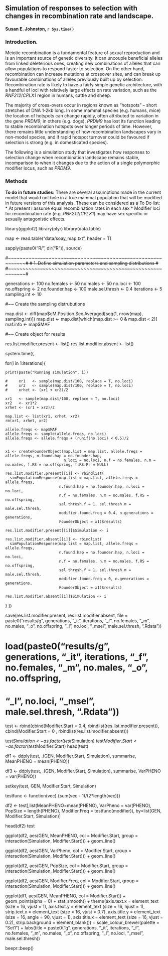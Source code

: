 ## Simulation of responses to selection with changes in recombination rate and landscape.
#### Susan E. Johnston, `r Sys.time()`

### Introduction.

Meiotic recombination is a fundamental feature of sexual reproduction and is an important source of genetic diversity. It can uncouple beneficial alleles from linked deleterious ones, creating new combinations of alleles that can allow populations to respond faster to selection. On the other hand, recombination can increase mutations at crossover sites, and can break up favourable combinations of alleles previously built up by selection. Recombination rate is likely to have a fairly simple genetic architecture, with a handful of loci with relatively large effects on rate variation, such as the *RNF212*/*CPLX1* region in humans, cattle and sheep.

The majority of cross-overs occur in regions known as “hotspots” – short stretches of DNA 1-2kb long. In some mammal species (e.g. humans, mice) the location of hotspots can change rapidly, often attributed to variation in the gene *PRDM9*; in others (e.g. dogs), *PRDM9* has lost its function leading to stable recombination hotspots over longer periods of time. However, there remains little understanding of how recombination landscapes vary in non-model species, and if rapid hotspot turnover could be favoured if selection is strong (e.g. in domesticated species).

The following is a simulation study that investigates how responses to selection change when recombination landscape remains stable, incomparison to when it changes due to the action of a single polymorphic modifier locus, such as *PRDM9*.

### Methods

**To do in future studies:** There are several assumptions made in the current model that would not hole in a true mammal population that will be modified in future versions of this analysis. These can be considered as a To Do list:
* At present I assume equal recombination rates in each sex
* Modifier loci for recombination rate (e.g. *RNF212*/*CPLX1*) may have sex specific or sexually antagonistic effects.



library(ggplot2)
library(plyr)
library(data.table)

map <- read.table("data/soay_map.txt", header = T)

sapply(paste0("R/", dir("R")), source)

#~~~~~~~~~~~~~~~~~~~~~~~~~~~~~~~~~~~~~~~~~~~~~~~~~~~~~~~~~~~~~~#
# 1. Define simulation parameters and sampling distributions   #
#~~~~~~~~~~~~~~~~~~~~~~~~~~~~~~~~~~~~~~~~~~~~~~~~~~~~~~~~~~~~~~#


generations <- 100
no.females <- 50
no.males <- 50
no.loci <- 100
no.offspring <- 2
no.founder.hap <- 100
male.sel.thresh <- 0.4
iterations <- 5
sampling.int <- 10


#~~ Create the sampling distrubutions

map.dist <- diff(map$cM.Position.Sex.Averaged[seq(1, nrow(map), sampling.int)])
map.dist <- map.dist[which(map.dist >= 0 & map.dist < 2)]
maf.info <- map$MAF

#~~ Create object for results

res.list.modifier.present <- list()
res.list.modifier.absent  <- list()

system.time({
  
  for(i in 1:iterations){
    
    print(paste("Running simulation", i))
    
    #     xr1   <- sample(map.dist/100, replace = T, no.loci)
    #     xr2   <- sample(map.dist/100, replace = T, no.loci)
    #     xrhet <- (xr1 + xr2)/2
    
    xr1   <- sample(map.dist/100, replace = T, no.loci)
    xr2   <- xr1*2
    xrhet <- (xr1 + xr2)/2
    
    map.list <- list(xr1, xrhet, xr2)
    rm(xr1, xrhet, xr2)
    
    allele.freqs <- map$MAF
    allele.freqs <- sample(allele.freqs, no.loci)
    allele.freqs <- allele.freqs + (runif(no.loci) < 0.5)/2
    
    
    x1 <- createFounderObject(map.list = map.list, allele.freqs = allele.freqs, n.found.hap = no.founder.hap,
                              n.loci = no.loci, n.f = no.females, n.m = no.males, f.RS = no.offspring, f.RS.Pr = NULL)
    
    res.list.modifier.present[[i]] <- rbindlist(
      simPopulationResponse(map.list = map.list, allele.freqs = allele.freqs,
                            n.found.hap = no.founder.hap, n.loci = no.loci, 
                            n.f = no.females, n.m = no.males, f.RS = no.offspring, 
                            sel.thresh.f = 1, sel.thresh.m = male.sel.thresh,
                            modifier.found.freq = 0.4, n.generations = generations,
                            FounderObject = x1)$results)
    
    res.list.modifier.present[[i]]$Simulation <- i
    
    res.list.modifier.absent[[i]] <- rbindlist(
      simPopulationResponse(map.list = map.list, allele.freqs = allele.freqs,
                            n.found.hap = no.founder.hap, n.loci = no.loci, 
                            n.f = no.females, n.m = no.males, f.RS = no.offspring, 
                            sel.thresh.f = 1, sel.thresh.m = male.sel.thresh,
                            modifier.found.freq = 0, n.generations = generations,
                            FounderObject = x1)$results)
    
    res.list.modifier.absent[[i]]$Simulation <- i
  }
})

save(res.list.modifier.present, res.list.modifier.absent, 
     file = paste0("results/g", generations, "_it", iterations,  "_f", no.females, "_m", no.males, "_o", no.offspring,
                   "_l", no.loci, "_msel", male.sel.thresh, ".Rdata"))




# load(paste0("results/g", generations, "_it", iterations,  "_f", no.females, "_m", no.males, "_o", no.offspring,
#             "_l", no.loci, "_msel", male.sel.thresh, ".Rdata"))

test <- rbind(cbind(Modifier.Start = 0.4, rbindlist(res.list.modifier.present)),
              cbind(Modifier.Start = 0  , rbindlist(res.list.modifier.absent)))

test$Simulation <- as.factor(test$Simulation)
test$Modifier.Start <- as.factor(test$Modifier.Start)
head(test)

df1 <- ddply(test, .(GEN, Modifier.Start, Simulation), summarise, MeanPHENO = mean(PHENO))

df3 <- ddply(test, .(GEN, Modifier.Start, Simulation), summarise, VarPHENO = var(PHENO))

setkey(test, GEN, Modifier.Start, Simulation)

testfunc <- function(vec) {sum(vec - 1)/(2*length(vec))}

df2 <- test[,list(MeanPHENO=mean(PHENO),
                  VarPheno = var(PHENO),
                  PopSize = length(PHENO),
                  Modifier.Freq = testfunc(modifier)),
            by=list(GEN, Modifier.Start, Simulation)] 

head(df2)
test


ggplot(df2, aes(GEN, MeanPHENO, col = Modifier.Start, group = interaction(Simulation, Modifier.Start))) + 
  geom_line()

ggplot(df2, aes(GEN, VarPheno, col = Modifier.Start, group = interaction(Simulation, Modifier.Start))) + 
  geom_line()

ggplot(df2, aes(GEN, PopSize, col = Modifier.Start, group = interaction(Simulation, Modifier.Start))) + 
  geom_line()

ggplot(df2, aes(GEN, Modifier.Freq, col = Modifier.Start, group = interaction(Simulation, Modifier.Start))) + 
  geom_line()



ggplot(df1, aes(GEN, MeanPHENO, col = Modifier.Start)) +
  geom_point(alpha = 0) +
  stat_smooth() +
  theme(axis.text.x  = element_text (size = 16, vjust = 1),
        axis.text.y  = element_text (size = 16, hjust = 1),
        strip.text.x = element_text (size = 16, vjust = 0.7),
        axis.title.y = element_text (size = 16, angle = 90, vjust = 1),
        axis.title.x = element_text (size = 16, vjust = 0.2),
        strip.background = element_blank()) +
  scale_colour_brewer(palette = "Set1") +
  labs(title = paste0("g", generations, "_it", iterations,  "_f", no.females, "_m", no.males, "_o", no.offspring,
                      "_l", no.loci, "_msel", male.sel.thresh))

beepr::beep()